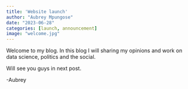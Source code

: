 ```yaml
---
title: 'Website launch'
author: "Aubrey Mpungose"
date: "2023-06-28"
categories: [launch, announcement]
image: "welcome.jpg"
---
```


Welcome to my blog. In this blog I will sharing my opinions and work on data science, politics and the social. 

Will see you guys in next post.

-Aubrey